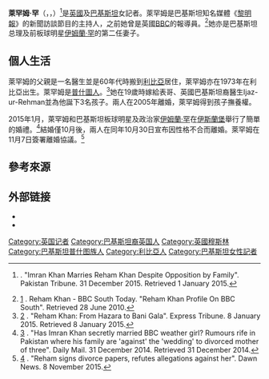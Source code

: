 {{Infobox person
|name          = 萊罕姆·罕
|image         = 
|image_size    =
|alt           =
|caption       = 
|birth_name    = Reham Nayaar
|birth_date    = {{Birth date and age|1973|4|3|df=y}}
|birth_place   = {{flag|Libya|1972}}[[艾季达比耶|艾季达比耶]]
|death_date    =
|death_place   =
|body_discovered =
|death_cause   =
|residence     = 
|nationality   = {{PAK}}、{{UK}}
|ethnicity     = [[普什圖人|普什圖人]]
|citizenship   = 
|other_names   = 
|known_for     =
|education     =
|alma_mater    =
|employer      = 《[[黎明報_(巴基斯坦)|黎明報]]》
|occupation    = 記者
|religion      = [[伊斯蘭教|伊斯蘭教]]
|spouse        = {{marriage|Ijaz Rehman|1992|2006|reason=离婚}}<br>{{marriage|[[伊姆蘭·罕|伊姆蘭·罕]]|2014|2015|reason=离婚}}
|children      = Sahir Khan<br>Ridha Khan<br>Inaya Khan
|parents       = 
|relations     = 
|callsign      =
|awards        =
|signature     =
|website       = [http://www.rehamkhanofficial.com/ Reham Khan Official Website]
|footnotes     =
|box_width     =
}}

'''萊罕姆·罕'''（{{lang-ur|ریحام خان}}，{{lang-en|Reham Khan}}，{{bd|1973年|4月3日|catIdx=Khan, Reham}}）<ref>{{cite web |url=http://www.pakistantribune.com.pk/29003/imran-khan-marries-reham-khan-despite-opposition-family.html |title=存档副本 |accessdate=2015-01-01 |deadurl=yes |archiveurl=https://web.archive.org/web/20141231194733/http://www.pakistantribune.com.pk/29003/imran-khan-marries-reham-khan-despite-opposition-family.html |archivedate=2014-12-31 }}. "Imran Khan Marries Reham Khan Despite Opposition by Family". Pakistan Tribune. 31 December 2015. Retrieved 1 January 2015.</ref>是[[英國|英國]]及[[巴基斯坦裔英國人|巴基斯坦]]女記者。萊罕姆是巴基斯坦知名媒體《[[黎明報_(巴基斯坦)|黎明報]]》的新聞訪談節目的主持人，之前她曾是英國[[BBC|BBC]]的報導員。<ref>[http://news.bbc.co.uk/weather/hi/about/newsid_8647000/8647336.stm] {{Wayback|url=http://news.bbc.co.uk/weather/hi/about/newsid_8647000/8647336.stm |date=20120915085527 }}. Reham Khan - BBC South Today. "Reham Khan Profile On BBC South". Retrieved 28 June 2010.</ref>她亦是巴基斯坦总理及前板球明星[[伊姆蘭·罕|伊姆蘭·罕]]的第二任妻子。

== 個人生活 ==
萊罕姆的父親是一名醫生並是60年代時搬到[[利比亞|利比亞]]居住，萊罕姆亦在1973年在利比亞出生。萊罕姆是[[普什圖人|普什圖人]]。<ref>[http://tribune.com.pk/story/818700/reham-khan-from-hazara-to-bani-gala/] {{Wayback|url=http://tribune.com.pk/story/818700/reham-khan-from-hazara-to-bani-gala/ |date=20190106053429 }}. "Reham Khan: From Hazara to Bani Gala". Express Tribune. 8 January 2015. Retrieved 8 January 2015.</ref>她在19歲時嫁給表哥、英國巴基斯坦裔醫生Ijaz-ur-Rehman並為他誕下3名孩子。兩人在2005年離婚，萊罕姆得到孩子撫養權。

2015年1月，萊罕姆和巴基斯坦板球明星及政治家[[伊姆蘭·罕|伊姆蘭·罕]]在[[伊斯蘭堡|伊斯蘭堡]]舉行了簡單的婚禮。<ref>[http://www.dailymail.co.uk/news/article-2891756/SEBASTIAN-SHAKESPEARE-Imran-Khan-secretly-married-BBC-weather-girl.html] {{Wayback|url=http://www.dailymail.co.uk/news/article-2891756/SEBASTIAN-SHAKESPEARE-Imran-Khan-secretly-married-BBC-weather-girl.html |date=20150111125531 }}. "Has Imran Khan secretly married BBC weather girl? Rumours rife in Pakistan where his family are 'against' the 'wedding' to divorced mother of three". Daily Mail. 31 December 2014. Retrieved 31 December 2014.</ref>結婚僅10月後，兩人在同年10月30日宣布因性格不合而離婚。萊罕姆在11月7日簽署離婚協議。<ref>[http://www.dawn.com/news/1218155/reham-signs-divorce-papers-refutes-allegations-against-her] {{Wayback|url=http://www.dawn.com/news/1218155/reham-signs-divorce-papers-refutes-allegations-against-her |date=20151109013145 }}. "Reham signs divorce papers, refutes allegations against her". Dawn News. 8 November 2015.</ref>

== 參考來源 ==
{{Reflist|2}}

== 外部链接 ==
* {{Twitter|rehamkhan1}}
* {{Instagram|officialrehamkhan}}

{{DEFAULTSORT:Khan, Reham}}
[[Category:英国记者|Category:英国记者]]
[[Category:巴基斯坦裔英国人|Category:巴基斯坦裔英国人]]
[[Category:英國穆斯林|Category:英國穆斯林]]
[[Category:巴基斯坦普什图族人|Category:巴基斯坦普什图族人]]
[[Category:利比亞人|Category:利比亞人]]
[[Category:巴基斯坦女性記者|Category:巴基斯坦女性記者]]